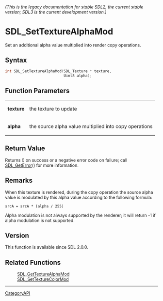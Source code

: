 ====== (This is the legacy documentation for stable SDL2, the current stable version; SDL3 is the current development version.) ======
= SDL_SetTextureAlphaMod =

Set an additional alpha value multiplied into render copy operations.

== Syntax ==

<syntaxhighlight lang='c'>
int SDL_SetTextureAlphaMod(SDL_Texture * texture,
                           Uint8 alpha);
</syntaxhighlight>

== Function Parameters ==

{|
|'''texture'''
|the texture to update
|-
|'''alpha'''
|the source alpha value multiplied into copy operations
|}

== Return Value ==

Returns 0 on success or a negative error code on failure; call
[[SDL_GetError]]() for more information.

== Remarks ==

When this texture is rendered, during the copy operation the source alpha
value is modulated by this alpha value according to the following formula:

<code>srcA = srcA * (alpha / 255)</code>

Alpha modulation is not always supported by the renderer; it will return -1
if alpha modulation is not supported.

== Version ==

This function is available since SDL 2.0.0.

== Related Functions ==

:[[SDL_GetTextureAlphaMod]]
:[[SDL_SetTextureColorMod]]

----
[[CategoryAPI]]


